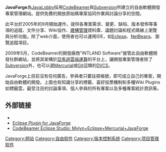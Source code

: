 '''JavaForge'''為[[JavaLobby|JavaLobby]]採用[[CodeBeamer|CodeBeamer]]與[[Subversion|Subversion]]所建立的自由軟體開發專案管理網站。提供免費的開放原始碼專案協同作業與討論分享的空間。

此平台於2005年的9月開始運作，提供各專案需求、變更、缺陷、版本發佈等事項的追蹤、文件分享、Wiki協作、[[建構管理|建構管理]]資料庫、議題討論和程式碼線上瀏覽與分析功能。除了web介面，使用者也可以運用IDE，如[[Eclipse|Eclipse]]、[[NetBeans|NetBeans]]、瀏覽追蹤項目。

2009年5月，CodeBeamer的開發廠商"INTLAND Software"接管此自由軟體開發社群網站，並將其架構於[[亞馬遜雲端運算服務|亞馬遜雲端運算]]的平台上，讓開發專案管理者除了[[Subversion|Subversion]]外，也可以選[[Mercurial|Mercurial]]或[[Git|Git]]這類的[[分散式版本控制|DVCS]]。

JavaForge上目前沒有任何廣告，參與者只要註冊帳號，即可成立自己的專案，開始自由軟體的開發。上面也有知識分享的標籤、喜好投票機制和多種Wiki Plugins如標籤雲，最受注目的討論事項、個人參與的所有專案以及多種專案統計資訊等。

== 外部链接 ==

*{{官方網站|2=Homepage}}
*[https://codebeamer.com/cb/project/265;jsessionid=8D62C3511F996D49F1A154E961197978?proj_id=265  Eclipse Plugin for JavaForge]{{dead link|date=2018年5月 |bot=InternetArchiveBot |fix-attempted=yes }}
*[http://www.javaforge.com/project/CBES?t=1  CodeBeamer Eclipse Studio: Mylyn+Eclipse+Mercurial+JavaForge] {{Wayback|url=http://www.javaforge.com/project/CBES?t=1 |date=20160307105700 }}

[[Category:网站|Category:网站]]
[[Category:自由软件|Category:自由软件]]
[[Category:版本控制系统|Category:版本控制系统]]
[[Category:项目管理软件|Category:项目管理软件]]